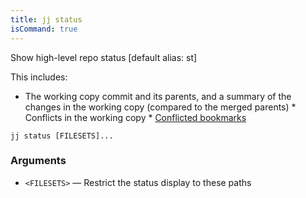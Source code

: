 ```yaml
---
title: jj status
isCommand: true
---
```


Show high-level repo status [default alias: st]

This includes:

* The working copy commit and its parents, and a summary of the changes in the working copy (compared to the merged parents) * Conflicts in the working copy * [Conflicted bookmarks]

[Conflicted bookmarks]: https://jj-vcs.github.io/jj/latest/bookmarks/#conflicts

```shell title="Usage"
jj status [FILESETS]...
```

### Arguments

- `<FILESETS>` — Restrict the status display to these paths

